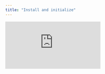 ```yaml
---
title: "Install and initialize"
---
```


<iframe src="https://www.youtube.com/embed/ABy_gVh9Txk" title="YouTube video player" frameborder="0" className="w-full aspect-video rounded-xl" allow="accelerometer; autoplay; clipboard-write; encrypted-media; gyroscope; picture-in-picture; web-share" allowfullscreen />

---

# **Install the package**

The package can be added to your project via `npm` or `yarn`, then imported into your project.

The latest version of the code and documentation for `@loop-crypto/connect` is published to the [<u>NPM registry</u>](https://www.npmjs.com/package/@loop-crypto/connect).

## **npm**

Shell

```
npm install @loop-crypto/connect
```

## **yarn**

Shell

```
yarn add @loop-crypto/connect
```

# **Initialization**

Once the package has been added to your project, initialize the application by importing `initLoopConnect` at the top of your application stack. The function should be run once and will maintain the state of a connected wallet and configuration data across all pages and components within your application. For most React applications, this means calling the function in your entry file, just before `ReactDOMClient.createRoot()` is called.

```javascript
import { initLoopConnect } from "@loop-crypto/connect";

initLoopConnect({
    // configuration properties will go here
});
```

## **Authentication**

To initialize the application with the correct networks, tokens and contracts, you will import and call `initLoopConnect()` once at the highest level of your application. The function will receive an object of properties, which at minimum will include your `entityId` to uniquely identify your company (this will be provided to you), and a `jwtToken` to validate all requests and keep your data secure (more on generating your session token below).

The initialization function also accepts a `merchantId` property, which identifies sub accounts or projects to help separate reporting and settings. If you are not setup with a merchant sub account, the `merchantId` can be excluded and will simply default to your `entityId` which provides access to all configured entity properties.

```javascript
initLoopConnect({
    jwtToken: "your-jwt-token-here",
    entityId: "your-entity-id-here",
    merchantId: "your-optional-merchant-id-here",
});
```

> 🎉 **You are now authenticated and ready to collect payment!** You may skip directly to adding the "PayIn" component now, or continuing configuring Loop Connect for a more custom experience.

## **Events**

The `initLoopConnect` function accepts **optional** event callback handlers to inform your application of important system-wide events.

| **Event**         | **Callback types**   | **Description**                                                                                  |
| :---------------- | :------------------- | :----------------------------------------------------------------------------------------------- |
| `onInitialized`   | `InitializedEvent`   | The provided credentials were successful in obtaining the necessary data to ready the components |
| `onInitFailed`    | `InitFailedEvent`    | The application failed to initialize                                                             |
| `onWalletChange`  | `WalletChangeEvent`  | The user has changed their connected wallet                                                      |
| `onNetworkChange` | `NetworkChangeEvent` | The user has changed their connected wallet's network                                            |

> 💡Note that the `onWalletChange` and `onNetworkChange` events can also be triggered as an event by the `PayIn`component by assigning it the same properties.

### **Callback prop types**

The event callback functions receive data about the event through a single property, where each event receives an object with a different type. The following types correspond to the types specified in the "Events" table above.

<CodeGroup>

```javascript InitializedEvent
interface InitializedEvent {
    merchantId: string;
}
```


```javascript InitializedEvent
interface InitFailedEvent {
    type: "initFailed";
    message: string;
    data: Record<string, any>;
}
```


```javascript WalletChangeEvent
interface WalletChangeEvent {
    address: string | null;
    ens: string | undefined;
}
```


```javascript NetworkChangeEvent
interface NetworkChangeEvent {
    id: number;
    name: string;
    chain: "EVM" | "SOL";
}
```

</CodeGroup>

## **Advanced setup**

### **Generating your JWT authentication token**

Upon registration, you will be given an administrative `apiKey` to access our API. To generate the JWT token string provided to `initLoopConnect` as `jwtToken`, your `apiKey` must have `CreateAuthTokens` permission, which you can add to your key using our API reference's "Update API key" route.

With `CreateAuthTokens` permissions set for your `apiKey`, you can now create a `jwtToken` string at any time using the API reference's "Create Auth Token" route. Authentication tokens have a finite expiration time that can be configured upon creation. Practically speaking, you will need to generate an expiring auth token for each user session using code, to avoid exposing your `apiKey` publicly. A sample application flow might look like this:

#### **1. Backend: Generate a new JWT token**

From your backend, call the auth token endpoint with your `apiKey` and `entityId`. In this example, they're assumed to be stored as environment variables `LOOP_API_KEY` and `LOOP_ENTITY_ID` and served via a custom endpoint.

```javascript
// Backend endpoint example
app.post('/your-loop-token-endpoint', async (req, res) => {
    try {
        const response = await fetch('https://api.loopcrypto.xyz/api/v2/auth/token', {
            method: 'POST',
            headers: {
                'api-key': process.env.LOOP_API_KEY,
                'entity-id': process.env.LOOP_ENTITY_ID,
            },
            body: JSON.stringify({merchantId: process.env.LOOP_MERCHANT_ID)
        });

        const { token } = await response.json();
        res.json({ token });
    } catch (error) {
        res.status(500).json({ error: 'Failed to create token' });
    }
});
```

#### **2. Frontend: Use JWT token**

```javascript
// Get JWT token from your backend
const getJwtToken = async () => {
    const response = await fetch('/your-loop-token-endpoint', {
        method: 'POST'
    });

    const { token } = await response.json();
    return token;
};

// Initialize with JWT token
const initializeLoopConnect = async () => {
    const jwtToken = await getJwtToken();
  
    await initLoopConnect({
        jwtToken,
        entityId: 'your-entity-id-here',
    });
};
```

### **Authentication while testing**

To simply authentication while testing, you can directly provide your `apiKey` to the `iniLoopConnect()` function directly, removing the need to generate, updated, and provide a `jwtToken`.

```javascript
initLoopConnect({
    apiKey: "your-api-key-here",
    entityId: "your-entity-id-here",
    merchantId: "your-merchant-id-here",
});
```

If using an `apiKey` for testing, also providing a `jwtToken` will result in a failed initialization.

> ⚠️ **Never expose API keys** through frontend application code deployed to a public production environment

### \*\*Awaiting \*\*`initLoopConnect`

The `initLoopConnect()` function is asynchronous, returning a `boolean` when resolved. The returning boolean can be used to determine initialization success or failure without providing event callbacks.

```typescript
const initializationSuccessful: boolean = await initLoopConnect({
    jwtToken: "your-jwt-token-here",
    entityId: "your-entity-id-here",
    merchantId: "your-merchant-id-here",
});

// OR ----

initLoopConnect({
    jwtToken: "your-jwt-token-here",
    entityId: "your-entity-id-here",
    merchantId: "your-merchant-id-here",
}).then((initializationSuccessful: boolean) => {
    console.log(`Initialization successful: ${initializationSuccessful}`);
});
```

When the initialization process has completed successfully, `initLoopConnect()` resolves and returns `true` at the same time the `onInitialized` callback is called if provided. If the initialization failed, `false` is returned and the `onInitFailed` callback is called if provided.